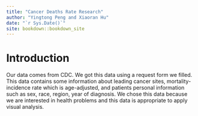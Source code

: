 ```yaml
--- 
title: "Cancer Deaths Rate Research"
author: "Yingtong Peng and Xiaoran Hu"
date: "`r Sys.Date()`"
site: bookdown::bookdown_site
---
```


# Introduction
Our data comes from CDC. We got this data using a request form we filled. This data contains some information about leading cancer sites, mortality-incidence rate which is age-adjusted, and patients personal information such as sex, race, region, year of diagnosis. We chose this data because we are interested in health problems and this data is appropriate to apply visual analysis.



